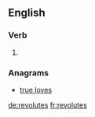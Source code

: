 ==English==

===Verb===
{{head|en}}

# {{en-third-person singular of|revolute}}

===Anagrams===
* [[true loves#English|true loves]]

[[de:revolutes]]
[[fr:revolutes]]